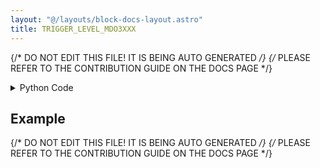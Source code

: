 ```yaml
---
layout: "@/layouts/block-docs-layout.astro"
title: TRIGGER_LEVEL_MDO3XXX
---
```


{/* DO NOT EDIT THIS FILE! IT IS BEING AUTO GENERATED */}
{/* PLEASE REFER TO THE CONTRIBUTION GUIDE ON THE DOCS PAGE */}


<PythonDocsDisplay docstring={docstring} />

<details>
<summary>Python Code</summary>

```python
from flojoy import flojoy, DataContainer, Scalar, VisaConnection
from typing import Optional, Literal


@flojoy(inject_connection=True)
def TRIGGER_LEVEL_MDO3XXX(
    connection: VisaConnection,
    trigger_volts: float = 0.1,
    query_set: Literal["query", "set"] = "query",
    default: Optional[DataContainer] = None,
) -> Scalar:
    """The TRIGGER_LEVEL_MDO3XXX node sets the trigger voltage (or queries it).

    The trigger voltage is the level at which an oscilloscope will find the
    start of a signal.

    Requires a CONNECTION_MDO3XXX node at the start of the app to connect with
    the instrument. The VISA address will then be listed under 'connection'.

    This node should also work with compatible Tektronix scopes (untested):
    MDO4xxx, MSO4xxx, and DPO4xxx.

    Parameters
    ----------
    connection: VisaConnection
        The VISA address (requires the CONNECTION_MDO3XXX node).
    trigger_volts: float
        The voltage to set the triggering level to.
    query_set: str
        Whether to query or set the triggering voltage.

    Returns
    -------
    DataContainer
        Scalar: The triggering voltage.
    """

    tek = connection.get_handle()

    match query_set:
        case "query":
            volts = tek.trigger.level()
            c = volts
        case "set":
            tek.trigger.level(trigger_volts)
            c = trigger_volts

    return Scalar(c=c)

```

[Find this Flojoy Block on GitHub](https://github.com/flojoy-ai/blocks/blob/main/blocks/IO/INSTRUMENTS/OSCILLOSCOPES/TEKTRONIX/MDO3XXX/BASIC/TRIGGER_LEVEL_MDO3XXX/TRIGGER_LEVEL_MDO3XXX.py)

</details>

## Example

<GetHelpWidget />

<AppDisplay app={app} blockName="TRIGGER_LEVEL_MDO3XXX" client:visible />



{/* DO NOT EDIT THIS FILE! IT IS BEING AUTO GENERATED */}
{/* PLEASE REFER TO THE CONTRIBUTION GUIDE ON THE DOCS PAGE */}
